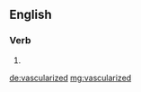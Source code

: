 ==English==

===Verb===
{{head|en|verb form}}

# {{en-past of|vascularize}}

[[de:vascularized]]
[[mg:vascularized]]